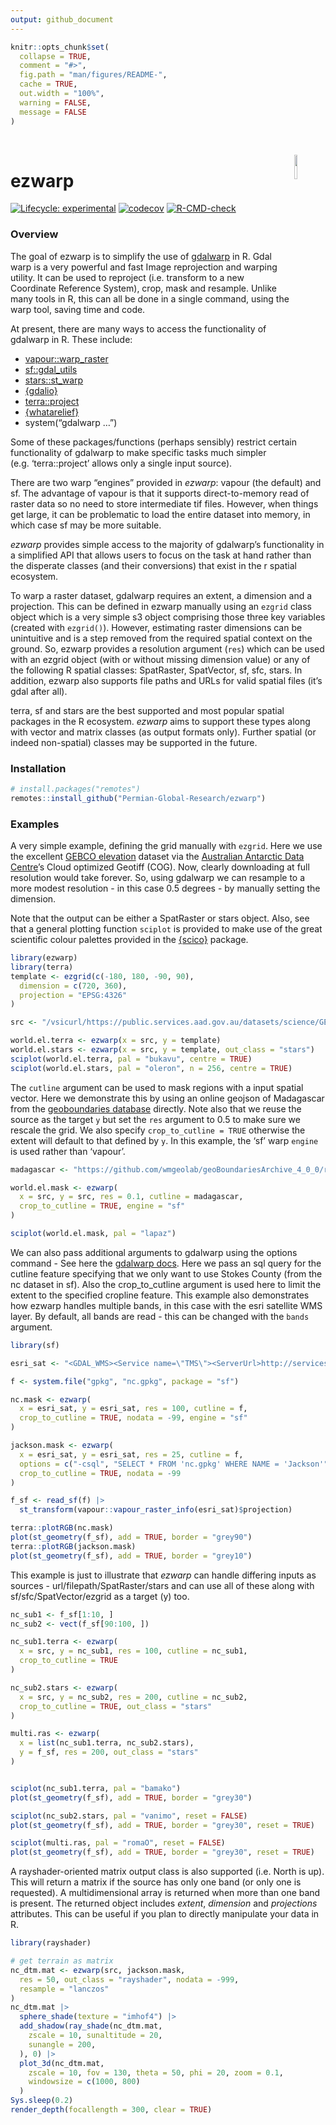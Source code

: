 ```yaml
---
output: github_document
---
```


<!-- README.md is generated from README.Rmd. Please edit that file -->

```r
knitr::opts_chunk$set(
  collapse = TRUE,
  comment = "#>",
  fig.path = "man/figures/README-",
  cache = TRUE,
  out.width = "100%",
  warning = FALSE,
  message = FALSE
)
```
<br>

<img src='https://avatars.githubusercontent.com/u/106586419?s=400&u=69fb140fd7d3f204f361e85dba7398ac33d88a03&v=4' align='right' height='10%' width='10%'/></a>

# ezwarp 

<!-- badges: start -->
[![Lifecycle: experimental](https://img.shields.io/badge/lifecycle-experimental-orange.svg)](https://lifecycle.r-lib.org/articles/stages.html#experimental)
[![codecov](https://codecov.io/gh/Permian-Global-Research/ezwarp/branch/main/graph/badge.svg?token=4I9PAMOY5I)](https://codecov.io/gh/Permian-Global-Research/ezwarp)
[![R-CMD-check](https://github.com/Permian-Global-Research/ezwarp/actions/workflows/R-CMD-check.yaml/badge.svg)](https://github.com/Permian-Global-Research/ezwarp/actions/workflows/R-CMD-check.yaml)
<!-- badges: end -->

### Overview
The goal of ezwarp is to simplify the use of [gdalwarp](https://gdal.org/programs/gdalwarp.html) 
in R. Gdal warp is a very powerful and fast Image reprojection and warping utility. 
It can be used to reproject (i.e. transform to a new Coordinate Reference System), 
crop, mask and resample. Unlike many tools in R, this can all be done in a single
command, using the warp tool, saving time and code.

At present, there are
many ways to access the functionality of gdalwarp in R. These include:

- [vapour::warp_raster](https://hypertidy.github.io/vapour/reference/vapour_warp_raster.html)
- [sf::gdal_utils](https://r-spatial.github.io/sf/reference/gdal_utils.html)
- [stars::st_warp](https://r-spatial.github.io/stars/reference/st_warp.html)
- [{gdalio}](https://github.com/hypertidy/gdalio)
- [terra::project](https://rspatial.github.io/terra/reference/project.html)
- [{whatarelief}](https://hypertidy.github.io/whatarelief/)
- system("gdalwarp ...")

Some of these packages/functions (perhaps sensibly) restrict certain functionality
of gdalwarp to make specific tasks much simpler (e.g. 'terra::project' allows 
only a single input source). 

There are two warp "engines" provided in *ezwarp*: vapour (the default) and sf.
The advantage of vapour is that it supports direct-to-memory read of raster data
so no need to store intermediate tif files. However, when things get large, it can
be problematic to load the entire dataset into memory, in which case sf may be more
suitable.

*ezwarp* provides simple access to the majority of gdalwarp's functionality in
a simplified API that allows users to focus on the task at hand rather than the
disperate classes (and their conversions) that exist in the r spatial ecosystem.

To warp a raster dataset, gdalwarp requires an extent, a dimension and a projection. 
This can be defined in ezwarp manually using an `ezgrid` class object which is a 
very simple s3 object comprising those three key variables (created with `ezgrid()`).
However, estimating raster dimensions can be unintuitive and is a step removed 
from the required spatial context on the ground. So, ezwarp provides a resolution 
argument (`res`) which can be used with an ezgrid object (with or without missing 
dimension value) or any of the following R spatial classes: SpatRaster, 
SpatVector, sf, sfc, stars. In addition, ezwarp also supports file paths and 
URLs for valid spatial files (it's gdal after all).

terra, sf and stars are the best supported and most popular spatial packages in 
the R ecosystem. *ezwarp* aims to support these types along with vector and 
matrix classes (as output formats only). Further spatial (or indeed non-spatial) 
classes may be supported in the future.

### Installation

```r
# install.packages("remotes")
remotes::install_github("Permian-Global-Research/ezwarp")
```


### Examples

A very simple example, defining the grid manually with `ezgrid`. Here we use the
excellent [GEBCO elevation](https://www.gebco.net/data_and_products/gridded_bathymetry_data/gebco_2021/ ) dataset via the [Australian Antarctic Data Centre](https://data.aad.gov.au/datasets/science/GEBCO_2021_GEOTIFF)'s 
Cloud optimized Geotiff (COG). Now, clearly downloading at full resolution would 
take forever. So, using gdalwarp we can resample to a more modest resolution - 
in this case 0.5 degrees - by manually setting the dimension.

Note that the output can be either a SpatRaster or stars object. Also, see that 
a general plotting function `sciplot` is provided to make use of the great scientific
colour palettes provided in the [{scico}](https://github.com/thomasp85/scico) package.


```r
library(ezwarp)
library(terra)
template <- ezgrid(c(-180, 180, -90, 90),
  dimension = c(720, 360),
  projection = "EPSG:4326"
)

src <- "/vsicurl/https://public.services.aad.gov.au/datasets/science/GEBCO_2021_GEOTIFF/GEBCO_2021.tif"

world.el.terra <- ezwarp(x = src, y = template)
world.el.stars <- ezwarp(x = src, y = template, out_class = "stars")
sciplot(world.el.terra, pal = "bukavu", centre = TRUE)
sciplot(world.el.stars, pal = "oleron", n = 256, centre = TRUE)
```

The `cutline` argument can be used to mask regions with a input spatial vector. 
Here we demonstrate this by using an online geojson of Madagascar from the [geoboundaries database](https://www.geoboundaries.org/downloadCGAZ.html) 
directly. Note also that we reuse the source as the target `y` but set the 
`res` argument to 0.5 to make sure we rescale the grid. We also specify 
`crop_to_cutline = TRUE` otherwise the extent will default to that defined by `y`. 
In this example, the 'sf' warp `engine` is used rather than 'vapour'.

```r
madagascar <- "https://github.com/wmgeolab/geoBoundariesArchive_4_0_0/raw/299e00623ece6c03bcb9a751eda6094b1eac85a6/releaseData/gbOpen/MDG/ADM0/geoBoundaries-MDG-ADM0.geojson"

world.el.mask <- ezwarp(
  x = src, y = src, res = 0.1, cutline = madagascar,
  crop_to_cutline = TRUE, engine = "sf"
)

sciplot(world.el.mask, pal = "lapaz")
```


We can also pass additional arguments to gdalwarp using the options command -
See here the [gdalwarp docs](https://gdal.org/programs/gdalwarp.html). Here we
pass an sql query for the cutline feature specifying that we only want to use
Stokes County (from the nc dataset in sf). Also the crop_to_cutline argument is 
used here to limit the extent to the specified cropline feature. This example 
also demonstrates how ezwarp handles multiple bands, in this case with the esri 
satellite WMS layer. By default, all bands are read - this can be changed with 
the `bands` argument.

```r
library(sf)

esri_sat <- "<GDAL_WMS><Service name=\"TMS\"><ServerUrl>http://services.arcgisonline.com/ArcGIS/rest/services/World_Imagery/MapServer/tile/${z}/${y}/${x}</ServerUrl></Service><DataWindow><UpperLeftX>-20037508.34</UpperLeftX><UpperLeftY>20037508.34</UpperLeftY><LowerRightX>20037508.34</LowerRightX><LowerRightY>-20037508.34</LowerRightY><TileLevel>17</TileLevel><TileCountX>1</TileCountX><TileCountY>1</TileCountY><YOrigin>top</YOrigin></DataWindow><Projection>EPSG:900913</Projection><BlockSizeX>256</BlockSizeX><BlockSizeY>256</BlockSizeY><BandsCount>3</BandsCount><MaxConnections>10</MaxConnections><Cache /></GDAL_WMS>"

f <- system.file("gpkg", "nc.gpkg", package = "sf")

nc.mask <- ezwarp(
  x = esri_sat, y = esri_sat, res = 100, cutline = f,
  crop_to_cutline = TRUE, nodata = -99, engine = "sf"
)

jackson.mask <- ezwarp(
  x = esri_sat, y = esri_sat, res = 25, cutline = f,
  options = c("-csql", "SELECT * FROM 'nc.gpkg' WHERE NAME = 'Jackson'"),
  crop_to_cutline = TRUE, nodata = -99
)

f_sf <- read_sf(f) |>
  st_transform(vapour::vapour_raster_info(esri_sat)$projection)

terra::plotRGB(nc.mask)
plot(st_geometry(f_sf), add = TRUE, border = "grey90")
terra::plotRGB(jackson.mask)
plot(st_geometry(f_sf), add = TRUE, border = "grey10")
```

This example is just to illustrate that *ezwarp* can handle differing inputs as 
sources - url/filepath/SpatRaster/stars and can use all of these along 
with sf/sfc/SpatVector/ezgrid as a target (y) too. 

```r
nc_sub1 <- f_sf[1:10, ]
nc_sub2 <- vect(f_sf[90:100, ])

nc_sub1.terra <- ezwarp(
  x = src, y = nc_sub1, res = 100, cutline = nc_sub1,
  crop_to_cutline = TRUE
)

nc_sub2.stars <- ezwarp(
  x = src, y = nc_sub2, res = 200, cutline = nc_sub2,
  crop_to_cutline = TRUE, out_class = "stars"
)

multi.ras <- ezwarp(
  x = list(nc_sub1.terra, nc_sub2.stars),
  y = f_sf, res = 200, out_class = "stars"
)


sciplot(nc_sub1.terra, pal = "bamako")
plot(st_geometry(f_sf), add = TRUE, border = "grey30")

sciplot(nc_sub2.stars, pal = "vanimo", reset = FALSE)
plot(st_geometry(f_sf), add = TRUE, border = "grey30", reset = TRUE)

sciplot(multi.ras, pal = "romaO", reset = FALSE)
plot(st_geometry(f_sf), add = TRUE, border = "grey30", reset = TRUE)
```

A rayshader-oriented matrix output class is also supported (i.e. North is up). 
This will return a matrix if the source has only one band (or only one is 
requested). A multidimensional array is returned when more than one band is 
present. The returned object includes *extent*, *dimension* and *projections* 
attributes. This can be useful if you plan to directly manipulate your data in 
R. 

```r
library(rayshader)

# get terrain as matrix
nc_dtm.mat <- ezwarp(src, jackson.mask,
  res = 50, out_class = "rayshader", nodata = -999,
  resample = "lanczos"
)
nc_dtm.mat |>
  sphere_shade(texture = "imhof4") |>
  add_shadow(ray_shade(nc_dtm.mat,
    zscale = 10, sunaltitude = 20,
    sunangle = 200,
  ), 0) |>
  plot_3d(nc_dtm.mat,
    zscale = 10, fov = 130, theta = 50, phi = 20, zoom = 0.1,
    windowsize = c(1000, 800)
  )
Sys.sleep(0.2)
render_depth(focallength = 300, clear = TRUE)
```




